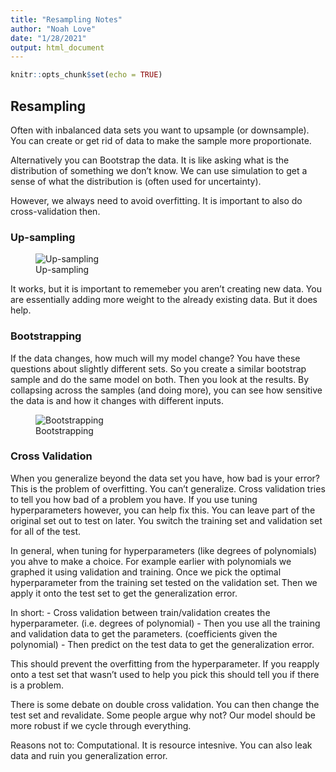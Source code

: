 ```yaml
---
title: "Resampling Notes"
author: "Noah Love"
date: "1/28/2021"
output: html_document
---
```


```r
knitr::opts_chunk$set(echo = TRUE)
```

## Resampling

Often with inbalanced data sets you want to upsample (or downsample). You can create or get rid of data to make the sample more proportionate. 

Alternatively you can Bootstrap the data. It is like asking what is the distribution of something we don't know. We can use simulation to get a sense of what the distribution is (often used for uncertainty).

However, we always need to avoid overfitting. It is important to also do cross-validation then. 

### Up-sampling

![Up-sampling](A:\Documents\Semester 6\data-mining-at-columbia\My Class Notes\Images\upsampling.JPG)

It works, but it is important to rememeber you aren't creating new data. You are essentially adding more weight to the already existing data. But it does help. 

### Bootstrapping

If the data changes, how much will my model change? You have these questions  about slightly different sets. So you create a similar bootstrap sample and do the same model on both. Then you look at the results. By collapsing across the samples (and doing more), you can see how sensitive the data is and how it changes with different inputs. 

![Bootstrapping](A:\Documents\Semester 6\data-mining-at-columbia\My Class Notes\Images\bootstrap.JPG)

### Cross Validation

When you generalize beyond the data set you have, how bad is your error? This is the problem of overfitting. You can't generalize. Cross validation tries to tell you how bad of a problem you have. If you use tuning hyperparameters however, you can help fix this. You can leave part of the original set out to test on later. You switch the training set and validation set for all of the test.

In general, when tuning for hyperparameters (like degrees of polynomials) you ahve to make a choice. For example earlier with polynomials we graphed it using validation and training. Once we pick the optimal hyperparameter from the training set tested on the validation set. Then we apply it onto the test set to get the generalization error. 

In short: 
- Cross validation between train/validation creates the hyperparameter. (i.e. degrees of polynomial)
- Then you use all the training and validation data to get the parameters. (coefficients given the polynomial)
- Then predict on the test data to get the generalization error. 

This should prevent the overfitting from the hyperparameter. If you reapply onto a test set that wasn't used to help you pick this should tell you if there is a problem. 

There is some debate on double cross validation. You can then change the test set and revalidate. Some people argue why not? Our model should be more robust if we cycle through everything. 

Reasons not to: Computational. It is resource intesnive. You can also leak data and ruin you generalization error. 
